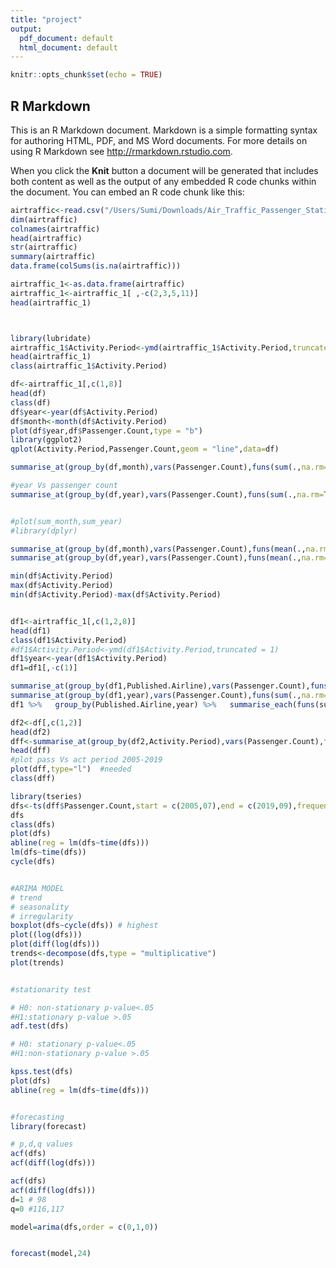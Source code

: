```yaml
---
title: "project"
output:
  pdf_document: default
  html_document: default
---
```


```r
knitr::opts_chunk$set(echo = TRUE)
```

## R Markdown

This is an R Markdown document. Markdown is a simple formatting syntax for authoring HTML, PDF, and MS Word documents. For more details on using R Markdown see <http://rmarkdown.rstudio.com>.

When you click the **Knit** button a document will be generated that includes both content as well as the output of any embedded R code chunks within the document. You can embed an R code chunk like this:

```r

airtraffic<-read.csv("/Users/Sumi/Downloads/Air_Traffic_Passenger_Statistics.csv",sep = ",",header = T)
dim(airtraffic)
colnames(airtraffic)
head(airtraffic)
str(airtraffic)
summary(airtraffic)
data.frame(colSums(is.na(airtraffic)))

airtraffic_1<-as.data.frame(airtraffic)
airtraffic_1<-airtraffic_1[ ,-c(2,3,5,11)]
head(airtraffic_1)



library(lubridate)
airtraffic_1$Activity.Period<-ymd(airtraffic_1$Activity.Period,truncated = 1)
head(airtraffic_1)
class(airtraffic_1$Activity.Period)

df<-airtraffic_1[,c(1,8)]
head(df)
class(df)
df$year<-year(df$Activity.Period)
df$month<-month(df$Activity.Period)
plot(df$year,df$Passenger.Count,type = "b")
library(ggplot2)
qplot(Activity.Period,Passenger.Count,geom = "line",data=df)

summarise_at(group_by(df,month),vars(Passenger.Count),funs(sum(.,na.rm=TRUE)))

#year Vs passenger count
summarise_at(group_by(df,year),vars(Passenger.Count),funs(sum(.,na.rm=TRUE)))


#plot(sum_month,sum_year)
#library(dplyr)

summarise_at(group_by(df,month),vars(Passenger.Count),funs(mean(.,na.rm=TRUE)))
summarise_at(group_by(df,year),vars(Passenger.Count),funs(mean(.,na.rm=TRUE)))

min(df$Activity.Period)
max(df$Activity.Period)
min(df$Activity.Period)-max(df$Activity.Period)


df1<-airtraffic_1[,c(1,2,8)]
head(df1)
class(df1$Activity.Period)
#df1$Activity.Period<-ymd(df1$Activity.Period,truncated = 1)
df1$year<-year(df1$Activity.Period)
df1=df1[,-c(1)]

summarise_at(group_by(df1,Published.Airline),vars(Passenger.Count),funs(sum(.,na.rm=TRUE)))
summarise_at(group_by(df1,year),vars(Passenger.Count),funs(sum(.,na.rm=TRUE)))
df1 %>%   group_by(Published.Airline,year) %>%   summarise_each(funs(sum))

df2<-df[,c(1,2)]
head(df2)
dff<-summarise_at(group_by(df2,Activity.Period),vars(Passenger.Count),funs(sum(.,na.rm=TRUE)))
head(dff)
#plot pass Vs act period 2005-2019
plot(dff,type="l")  #needed
class(dff)

library(tseries)
dfs<-ts(dff$Passenger.Count,start = c(2005,07),end = c(2019,09),frequency = 12)
dfs
class(dfs)
plot(dfs)
abline(reg = lm(dfs~time(dfs)))
lm(dfs~time(dfs))
cycle(dfs)


#ARIMA MODEL
# trend
# seasonality
# irregularity
boxplot(dfs~cycle(dfs)) # highest
plot((log(dfs)))
plot(diff(log(dfs)))
trends<-decompose(dfs,type = "multiplicative")
plot(trends)


#stationarity test

# H0: non-stationary p-value<.05
#H1:stationary p-value >.05
adf.test(dfs)

# H0: stationary p-value<.05
#H1:non-stationary p-value >.05

kpss.test(dfs)
plot(dfs)
abline(reg = lm(dfs~time(dfs)))


#forecasting
library(forecast)

# p,d,q values
acf(dfs)
acf(diff(log(dfs)))

acf(dfs)
acf(diff(log(dfs)))
d=1 # 98
q=0 #116,117

model=arima(dfs,order = c(0,1,0))


forecast(model,24)




```

